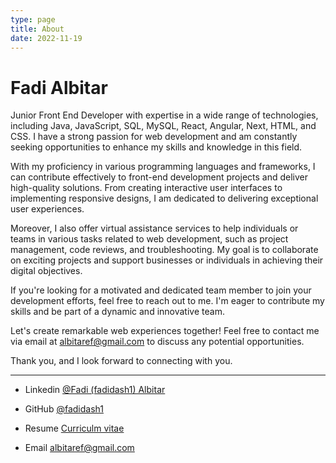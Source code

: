 ```yaml
---
type: page
title: About
date: 2022-11-19
---
```


# Fadi Albitar

Junior Front End Developer with expertise in a wide range of technologies, including Java, JavaScript, SQL, MySQL, React, Angular, Next, HTML, and CSS. I have a strong passion for web development and am constantly seeking opportunities to enhance my skills and knowledge in this field.

With my proficiency in various programming languages and frameworks, I can contribute effectively to front-end development projects and deliver high-quality solutions. From creating interactive user interfaces to implementing responsive designs, I am dedicated to delivering exceptional user experiences.

Moreover, I also offer virtual assistance services to help individuals or teams in various tasks related to web development, such as project management, code reviews, and troubleshooting. My goal is to collaborate on exciting projects and support businesses or individuals in achieving their digital objectives.

If you're looking for a motivated and dedicated team member to join your development efforts, feel free to reach out to me. I'm eager to contribute my skills and be part of a dynamic and innovative team.

Let's create remarkable web experiences together! Feel free to contact me via email at albitaref@gmail.com to discuss any potential opportunities.

Thank you, and I look forward to connecting with you.




---

- Linkedin [@Fadi (fadidash1) Albitar](https://www.linkedin.com/in/fadi-albitar-2b6b49228/)


- GitHub [@fadidash1](https://github.com/fadidash1)


- Resume [Curriculm vitae](https://drive.google.com/file/d/1CTYvukGkE1UnJpoB1CRU0X9lZAnAiCho/view?usp=drive_link)


- Email albitaref@gmail.com
